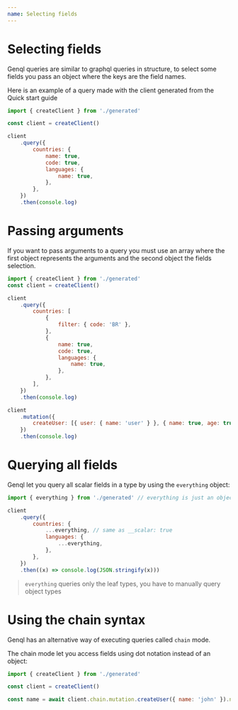 ```yaml
---
name: Selecting fields
---
```


# Selecting fields

Genql queries are similar to graphql queries in structure, to select some fields you pass an object where the keys are the field names.

Here is an example of a query made with the client generated from the Quick start guide

```js
import { createClient } from './generated'

const client = createClient()

client
    .query({
        countries: {
            name: true,
            code: true,
            languages: {
                name: true,
            },
        },
    })
    .then(console.log)
```

# Passing arguments

If you want to pass arguments to a query you must use an array where the first object represents the arguments and the second object the fields selection.

```js
import { createClient } from './generated'
const client = createClient()

client
    .query({
        countries: [
            {
                filter: { code: 'BR' },
            },
            {
                name: true,
                code: true,
                languages: {
                    name: true,
                },
            },
        ],
    })
    .then(console.log)

client
    .mutation({
        createUser: [{ user: { name: 'user' } }, { name: true, age: true }],
    })
    .then(console.log)
```

# Querying all fields

Genql let you query all scalar fields in a type by using the `everything` object:

```js
import { everything } from './generated' // everything is just an object: const everything = { __scalar: true };

client
    .query({
        countries: {
            ...everything, // same as __scalar: true
            languages: {
                ...everything,
            },
        },
    })
    .then((x) => console.log(JSON.stringify(x)))
```

> `everything` queries only the leaf types, you have to manually query object types

# Using the chain syntax

Genql has an alternative way of executing queries called `chain` mode.

The chain mode let you access fields using dot notation instead of an object:

```js
import { createClient } from './generated'

const client = createClient()

const name = await client.chain.mutation.createUser({ name: 'john' }).name.get()
```
